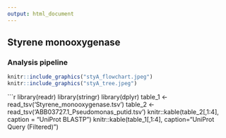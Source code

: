 ```yaml
---
output: html_document
---
```

## Styrene monooxygenase
### Analysis pipeline

```r
knitr::include_graphics("styA_flowchart.jpeg")
knitr::include_graphics("styA_tree.jpeg")
```


```r
library(readr)
library(stringr)
library(dplyr)
table_1 <- read_tsv('Styrene_monooxygenase.tsv')
table_2 <- read_tsv('ABB03727.1_Pseudomonas_putid.tsv')
knitr::kable(table_2[,1:4], caption = "UniProt BLASTP")
knitr::kable(table_1[,1:4], caption="UniProt Query (Filtered)")